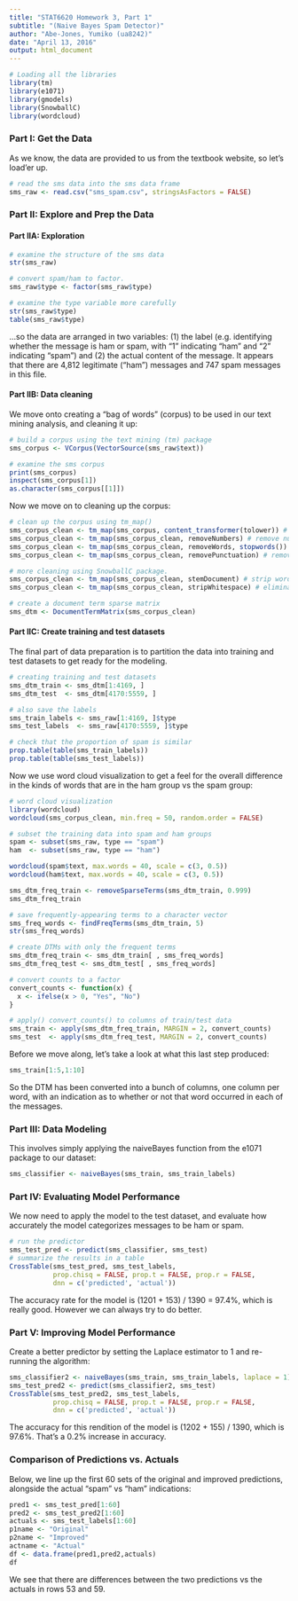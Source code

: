 ```yaml
---
title: "STAT6620 Homework 3, Part 1"
subtitle: "(Naive Bayes Spam Detector)"
author: "Abe-Jones, Yumiko (ua8242)"
date: "April 13, 2016"
output: html_document
---
```


```r
# Loading all the libraries
library(tm)
library(e1071)
library(gmodels)
library(SnowballC)
library(wordcloud)
```

### Part I: Get the Data
As we know, the data are provided to us from the textbook website, so let's load'er up.

```r
# read the sms data into the sms data frame
sms_raw <- read.csv("sms_spam.csv", stringsAsFactors = FALSE)

```

### Part II: Explore and Prep the Data
#### Part IIA: Exploration
```r
# examine the structure of the sms data
str(sms_raw)

# convert spam/ham to factor.
sms_raw$type <- factor(sms_raw$type)

# examine the type variable more carefully
str(sms_raw$type)
table(sms_raw$type)
```
...so the data are arranged in two variables: (1) the label (e.g. identifying whether the message is ham or spam, with "1" indicating "ham" and "2" indicating "spam") and (2) the actual content of the message. It appears that there are 4,812 legitimate ("ham") messages and 747 spam messages in this file.

#### Part IIB: Data cleaning
We move onto creating a "bag of words" (corpus) to be used in our text mining analysis, and cleaning it up:
```r
# build a corpus using the text mining (tm) package
sms_corpus <- VCorpus(VectorSource(sms_raw$text))

# examine the sms corpus
print(sms_corpus)
inspect(sms_corpus[1])
as.character(sms_corpus[[1]])
```

Now we move on to cleaning up the corpus:
```r
# clean up the corpus using tm_map()
sms_corpus_clean <- tm_map(sms_corpus, content_transformer(tolower)) # convert to lower case
sms_corpus_clean <- tm_map(sms_corpus_clean, removeNumbers) # remove numbers
sms_corpus_clean <- tm_map(sms_corpus_clean, removeWords, stopwords()) # remove stop words
sms_corpus_clean <- tm_map(sms_corpus_clean, removePunctuation) # remove punctuation

# more cleaning using SnowballC package.
sms_corpus_clean <- tm_map(sms_corpus_clean, stemDocument) # strip words down to their stems
sms_corpus_clean <- tm_map(sms_corpus_clean, stripWhitespace) # eliminate unneeded whitespace

# create a document term sparse matrix
sms_dtm <- DocumentTermMatrix(sms_corpus_clean)
```

#### Part IIC: Create training and test datasets
The final part of data preparation is to partition the data into training and test datasets to get ready for the modeling.

```r
# creating training and test datasets
sms_dtm_train <- sms_dtm[1:4169, ]
sms_dtm_test  <- sms_dtm[4170:5559, ]

# also save the labels
sms_train_labels <- sms_raw[1:4169, ]$type
sms_test_labels  <- sms_raw[4170:5559, ]$type

# check that the proportion of spam is similar
prop.table(table(sms_train_labels))
prop.table(table(sms_test_labels))
```

Now we use word cloud visualization to get a feel for the overall difference in the kinds of words that are in the ham group vs the spam group:
```r
# word cloud visualization
library(wordcloud)
wordcloud(sms_corpus_clean, min.freq = 50, random.order = FALSE)

# subset the training data into spam and ham groups
spam <- subset(sms_raw, type == "spam")
ham  <- subset(sms_raw, type == "ham")

wordcloud(spam$text, max.words = 40, scale = c(3, 0.5))
wordcloud(ham$text, max.words = 40, scale = c(3, 0.5))

sms_dtm_freq_train <- removeSparseTerms(sms_dtm_train, 0.999)
sms_dtm_freq_train

# save frequently-appearing terms to a character vector
sms_freq_words <- findFreqTerms(sms_dtm_train, 5)
str(sms_freq_words)

# create DTMs with only the frequent terms
sms_dtm_freq_train <- sms_dtm_train[ , sms_freq_words]
sms_dtm_freq_test <- sms_dtm_test[ , sms_freq_words]

# convert counts to a factor
convert_counts <- function(x) {
  x <- ifelse(x > 0, "Yes", "No")
}

# apply() convert_counts() to columns of train/test data
sms_train <- apply(sms_dtm_freq_train, MARGIN = 2, convert_counts)
sms_test  <- apply(sms_dtm_freq_test, MARGIN = 2, convert_counts)
```

Before we move along, let's take a look at what this last step produced:
```r
sms_train[1:5,1:10]
```
So the DTM has been converted into a bunch of columns, one column per word, with an indication as to whether or not that word occurred in each of the messages. 

### Part III: Data Modeling
This involves simply applying the naiveBayes function from the e1071 package to our dataset:
```r
sms_classifier <- naiveBayes(sms_train, sms_train_labels)
```
### Part IV: Evaluating Model Performance
We now need to apply the model to the test dataset, and evaluate how accurately the model categorizes messages to be ham or spam.
```r
# run the predictor
sms_test_pred <- predict(sms_classifier, sms_test)
# summarize the results in a table
CrossTable(sms_test_pred, sms_test_labels,
           prop.chisq = FALSE, prop.t = FALSE, prop.r = FALSE,
           dnn = c('predicted', 'actual'))
```
The accuracy rate for the model is (1201 + 153) / 1390 = 97.4%, which is really good. However we can always try to do better.

### Part V: Improving Model Performance
Create a better predictor by setting the Laplace estimator to 1 and re-running the algorithm: 
```r
sms_classifier2 <- naiveBayes(sms_train, sms_train_labels, laplace = 1)
sms_test_pred2 <- predict(sms_classifier2, sms_test)
CrossTable(sms_test_pred2, sms_test_labels,
           prop.chisq = FALSE, prop.t = FALSE, prop.r = FALSE,
           dnn = c('predicted', 'actual'))
```
The accuracy for this rendition of the model is (1202 + 155) / 1390, which is 97.6%. That's a 0.2% increase in accuracy.

### Comparison of Predictions vs. Actuals
Below, we line up the first 60 sets of the original and improved predictions, alongside the actual "spam" vs "ham" indications:

```r
pred1 <- sms_test_pred[1:60]
pred2 <- sms_test_pred2[1:60]
actuals <- sms_test_labels[1:60]
p1name <- "Original"
p2name <- "Improved"
actname <- "Actual"
df <- data.frame(pred1,pred2,actuals)
df
```
We see that there are differences between the two predictions vs the actuals in rows 53 and 59.